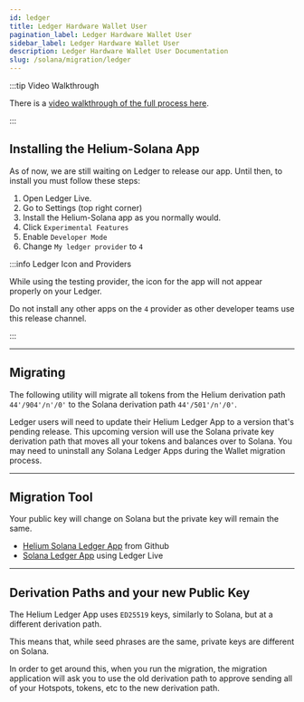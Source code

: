 ```yaml
---
id: ledger
title: Ledger Hardware Wallet User
pagination_label: Ledger Hardware Wallet User
sidebar_label: Ledger Hardware Wallet User
description: Ledger Hardware Wallet User Documentation
slug: /solana/migration/ledger
---
```


:::tip Video Walkthrough

There is a [video walkthrough of the full process here](https://youtu.be/wZLURMKVp9w).

:::

## Installing the Helium-Solana App

As of now, we are still waiting on Ledger to release our app. Until then, to install you must follow
these steps:

1. Open Ledger Live.
2. Go to Settings (top right corner)
3. Install the Helium-Solana app as you normally would.
4. Click `Experimental Features`
5. Enable `Developer Mode`
6. Change `My ledger provider` to `4`

:::info Ledger Icon and Providers

While using the testing provider, the icon for the app will not appear properly on your Ledger.

Do not install any other apps on the `4` provider as other developer teams use this release channel.

:::

---

## Migrating

The following utility will migrate all tokens from the Helium derivation path `44'/904'/n'/0'` to
the Solana derivation path `44'/501'/n'/0'`.

Ledger users will need to update their Helium Ledger App to a version that's pending release. This
upcoming version will use the Solana private key derivation path that moves all your tokens and
balances over to Solana. You may need to uninstall any Solana Ledger Apps during the Wallet
migration process.

---

## Migration Tool

Your public key will change on Solana but the private key will remain the same.

- [Helium Solana Ledger App](https://github.com/helium/app-helium-solana) from Github
- [Solana Ledger App](https://support.ledger.com/hc/en-us/articles/360016265659-Solana-SOL-?support=true)
  using Ledger Live


<LedgerMigration />

---

## Derivation Paths and your new Public Key

The Helium Ledger App uses `ED25519` keys, similarly to Solana, but at a different derivation path.

This means that, while seed phrases are the same, private keys are different on Solana.

In order to get around this, when you run the migration, the migration application will ask you to
use the old derivation path to approve sending all of your Hotspots, tokens, etc to the new
derivation path.
